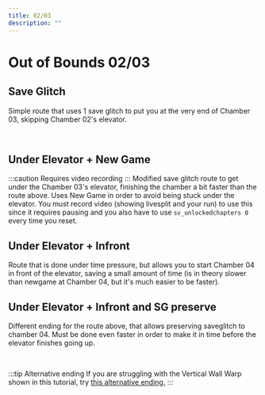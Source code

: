 ```yaml
---
title: 02/03
description: ""
---
```


# Out of Bounds 02/03


<Tabs queryString="tab" defaultValue="beginner" className="tabs tabs--block">
<TabItem value="beginner" label="Beginner" attributes={{className: "beginner"}}>

## Save Glitch

Simple route that uses 1 save glitch to put you at the very end of Chamber 03, skipping Chamber 02's elevator.

<YouTube url="https://youtu.be/YBzFV1yr4og"/>
<br/>

## Under Elevator + New Game

:::caution Requires video recording
:::
Modified save glitch route to get under the Chamber 03's elevator, finishing the chamber a bit faster than the route above. Uses New Game in
order to avoid being stuck under the elevator. You must record video (showing livesplit and your run) to use this since it requires pausing and you also have to use `sv_unlockedchapters 0` 
every time you reset.

<YouTube url="https://www.youtube.com/watch?v=QTb8TxCiHqE"/>

</TabItem>
<TabItem value="intermediate" label="Intermediate" attributes={{className: "intermediate"}}>

## Under Elevator + Infront

Route that is done under time pressure, but allows you to start Chamber 04 in front of the elevator, saving a small amount of time (is in theory
slower than newgame at Chamber 04, but it's much easier to be faster).

<YouTube url="https://youtu.be/ytzPJrgGQrI"/>

</TabItem>
<TabItem value="advanced" label="Advanced" attributes={{className: "advanced"}}>

## Under Elevator + Infront and SG preserve

Different ending for the route above, that allows preserving saveglitch to chamber 04. Must be done even faster in order to make it in time
before the elevator finishes going up.

<YouTube url="https://youtu.be/DyTGyvT8cOY"/>
<br/>

:::tip Alternative ending
If you are struggling with the Vertical Wall Warp shown in this tutorial, try [this alternative ending.](https://youtu.be/XndSF_7OPXo)
:::

</TabItem>
</Tabs>